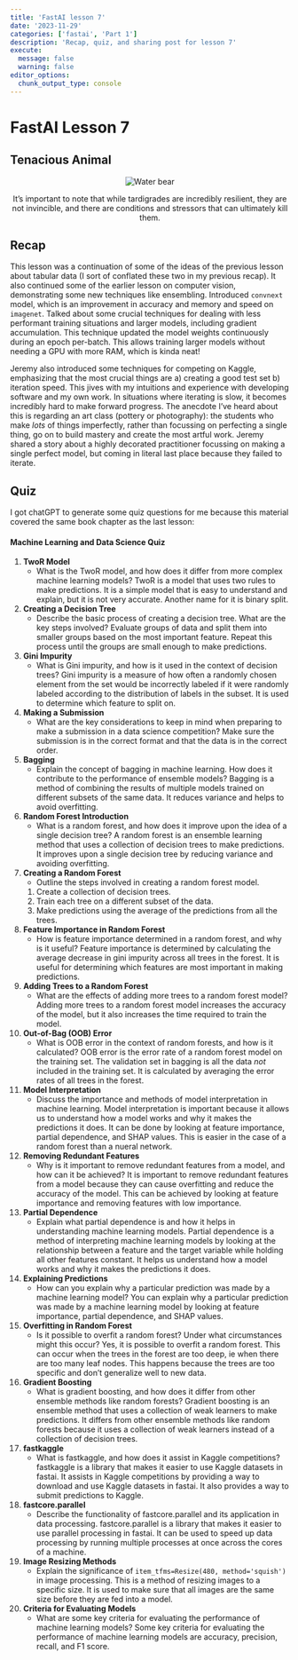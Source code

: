 ```yaml
---
title: 'FastAI lesson 7'
date: '2023-11-29'
categories: ['fastai', 'Part 1']
description: 'Recap, quiz, and sharing post for lesson 7'
execute: 
  message: false
  warning: false
editor_options: 
  chunk_output_type: console
---
```


# FastAI Lesson 7

## Tenacious Animal

<p align="center">
  <img src="tardigrade.jpg" alt="Water bear"/>
  <figcaption align="center">It's important to note that while tardigrades are incredibly resilient, they are not invincible, and there are conditions and stressors that can ultimately kill them.</figcaption>
</p>

## Recap

This lesson was a continuation of some of the ideas of the previous lesson about tabular data (I sort of conflated these two in my previous recap). It also continued some of the earlier lesson on computer vision, demonstrating some new techniques like ensembling. Introduced `convnext` model, which is an improvement in accuracy and memory and speed on `imagenet`. Talked about some crucial techniques for dealing with less performant training situations and larger models, including gradient accumulation. This technique updated the model weights continuously during an epoch per-batch. This allows training larger models without needing a GPU with more RAM, which is kinda neat!

Jeremy also introduced some techniques for competing on Kaggle, emphasizing that the most crucial things are a) creating a good test set b) iteration speed. This jives with my intuitions and experience with developing software and my own work. In situations where iterating is slow, it becomes incredibly hard to make forward progress. The anecdote I've heard about this is regarding an art class (pottery or photography): the students who make *lots* of things imperfectly, rather than focussing on perfecting a single thing, go on to build mastery and create the most artful work. Jeremy shared a story about a highly decorated practitioner focussing on making a single perfect model, but coming in literal last place because they failed to iterate. 

## Quiz
I got chatGPT to generate some quiz questions for me because this material covered the same book chapter as the last lesson:

#### Machine Learning and Data Science Quiz

1. **TwoR Model**
   - What is the TwoR model, and how does it differ from more complex machine learning models?
   TwoR is a model that uses two rules to make predictions. It is a simple model that is easy to understand and explain, but it is not very accurate. Another name for it is binary split.

2. **Creating a Decision Tree**
   - Describe the basic process of creating a decision tree. What are the key steps involved?
   Evaluate groups of data and split them into smaller groups based on the most important feature. Repeat this process until the groups are small enough to make predictions.

3. **Gini Impurity**
   - What is Gini impurity, and how is it used in the context of decision trees?
   Gini impurity is a measure of how often a randomly chosen element from the set would be incorrectly labeled if it were randomly labeled according to the distribution of labels in the subset. It is used to determine which feature to split on.

4. **Making a Submission**
   - What are the key considerations to keep in mind when preparing to make a submission in a data science competition?
   Make sure the submission is in the correct format and that the data is in the correct order.

5. **Bagging**
   - Explain the concept of bagging in machine learning. How does it contribute to the performance of ensemble models?
   Bagging is a method of combining the results of multiple models trained on different subsets of the same data. It reduces variance and helps to avoid overfitting.

6. **Random Forest Introduction**
   - What is a random forest, and how does it improve upon the idea of a single decision tree?
   A random forest is an ensemble learning method that uses a collection of decision trees to make predictions. It improves upon a single decision tree by reducing variance and avoiding overfitting.

7. **Creating a Random Forest**
   - Outline the steps involved in creating a random forest model.
   1. Create a collection of decision trees.
   2. Train each tree on a different subset of the data.
   3. Make predictions using the average of the predictions from all the trees.

8. **Feature Importance in Random Forest**
   - How is feature importance determined in a random forest, and why is it useful?
   Feature importance is determined by calculating the average decrease in gini impurity across all trees in the forest. It is useful for determining which features are most important in making predictions.

9. **Adding Trees to a Random Forest**
   - What are the effects of adding more trees to a random forest model?
   Adding more trees to a random forest model increases the accuracy of the model, but it also increases the time required to train the model.

10. **Out-of-Bag (OOB) Error**
    - What is OOB error in the context of random forests, and how is it calculated?
      OOB error is the error rate of a random forest model on the training set. The validation set in bagging is all the data *not* included in the training set. It is calculated by averaging the error rates of all trees in the forest.

11. **Model Interpretation**
    - Discuss the importance and methods of model interpretation in machine learning.
      Model interpretation is important because it allows us to understand how a model works and why it makes the predictions it does. It can be done by looking at feature importance, partial dependence, and SHAP values. This is easier in the case of a random forest than a nueral network.

12. **Removing Redundant Features**
    - Why is it important to remove redundant features from a model, and how can it be achieved?
      It is important to remove redundant features from a model because they can cause overfitting and reduce the accuracy of the model. This can be achieved by looking at feature importance and removing features with low importance.

13. **Partial Dependence**
    - Explain what partial dependence is and how it helps in understanding machine learning models.
      Partial dependence is a method of interpreting machine learning models by looking at the relationship between a feature and the target variable while holding all other features constant. It helps us understand how a model works and why it makes the predictions it does.

14. **Explaining Predictions**
    - How can you explain why a particular prediction was made by a machine learning model?
      You can explain why a particular prediction was made by a machine learning model by looking at feature importance, partial dependence, and SHAP values.

15. **Overfitting in Random Forest**
    - Is it possible to overfit a random forest? Under what circumstances might this occur?
      Yes, it is possible to overfit a random forest. This can occur when the trees in the forest are too deep, ie when there are too many leaf nodes. This happens because the trees are too specific and don't generalize well to new data.

16. **Gradient Boosting**
    - What is gradient boosting, and how does it differ from other ensemble methods like random forests?
      Gradient boosting is an ensemble method that uses a collection of weak learners to make predictions. It differs from other ensemble methods like random forests because it uses a collection of weak learners instead of a collection of decision trees.

17. **fastkaggle**
    - What is fastkaggle, and how does it assist in Kaggle competitions?
      fastkaggle is a library that makes it easier to use Kaggle datasets in fastai. It assists in Kaggle competitions by providing a way to download and use Kaggle datasets in fastai. It also provides a way to submit predictions to Kaggle.

18. **fastcore.parallel**
    - Describe the functionality of fastcore.parallel and its application in data processing.
      fastcore.parallel is a library that makes it easier to use parallel processing in fastai. It can be used to speed up data processing by running multiple processes at once across the cores of a machine.

19. **Image Resizing Methods**
    - Explain the significance of `item_tfms=Resize(480, method='squish')` in image processing.
      This is a method of resizing images to a specific size. It is used to make sure that all images are the same size before they are fed into a model.

20. **Criteria for Evaluating Models**
    - What are some key criteria for evaluating the performance of machine learning models?
      Some key criteria for evaluating the performance of machine learning models are accuracy, precision, recall, and F1 score.
